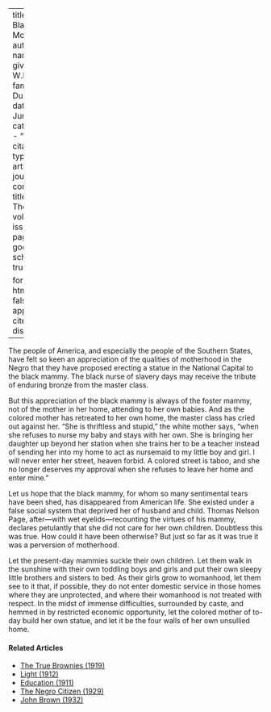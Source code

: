 
---
title: 'The Black Mother'
author:
  - name:
      given: W.E.B.
      family: Du Bois
date: Jun. 1912
categories: 
  - ""
citation: 
  type: article-journal
  container-title: The Crisis
  volume: 5
  issue: 2
  page: 78
google-scholar: true

format:
  html:
    toc: false
    appendix-cite-as: display
---



The people of America, and especially the people of the Southern States,	have felt so
keen an appreciation of the qualities of motherhood in the Negro that they have proposed erecting a statue in the National Capital to the black	mammy. The black nurse of slavery days may receive the tribute of enduring bronze from the master class.

But this appreciation of the black mammy is always of the foster mammy, not of the mother in her home, attending to her own babies. And as the colored mother has retreated to her own home, the master class has cried out against her. "She is thriftless and stupid," the white mother says, "when she refuses to nurse my baby and stays with her own. She is bringing her daughter up beyond her station when she trains her to be a teacher instead of sending her into my home to act as nursemaid to my little boy and girl. I will never enter her street, heaven forbid. A colored street is taboo, and she no longer deserves my approval when she refuses to leave her home and enter mine."

Let us hope that the black mammy, for whom so many sentimental tears have been shed, has disappeared from American life. She existed under a false social system that deprived her of husband and child. Thomas Nelson Page, after---with wet eyelids---recounting the virtues of his mammy, declares petulantly that she did not care for her own children. Doubtless this was true. How could it have been otherwise? But just so far as it was true it was a perversion of motherhood.

Let the present-day mammies suckle their own children. Let them walk in the sunshine with their own toddling boys and girls and put their own sleepy little brothers and sisters to bed. As their girls grow to womanhood, let them see to it that, if possible, they do not enter domestic
service in those homes where they are unprotected, and where their womanhood is not treated with respect. In the midst of immense difficulties, surrounded by caste, and hemmed in by restricted economic opportunity, let the colored mother of to-day build her own statue, and let it be the four walls of her own unsullied home.

<!-- Similar articles start here -->
<div  class="clear-wrap"></div>

#### Related Articles

* [The True Brownies (1919)](/Volumes/18/06/true_brownies.html)
* [Light (1912)](/Volumes/03/04/light.html)
* [Education (1911)](/Volumes/01/04/education.html)
* [The Negro Citizen (1929)](/Volumes/36/05/negro_citizen.html)
* [John Brown (1932)](/Volumes/39/01/john_brown.html)

<!-- Similar articles end here -->